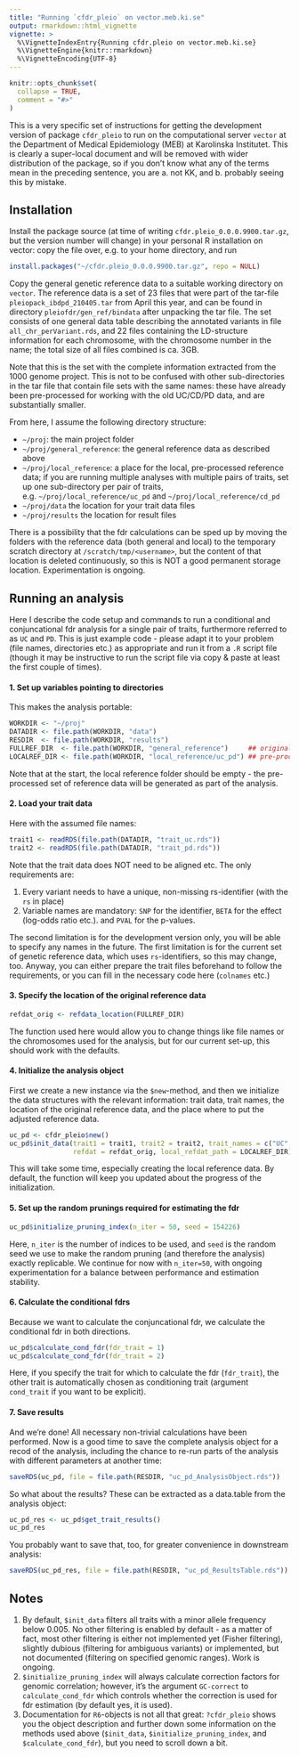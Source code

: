 ```yaml
---
title: "Running `cfdr_pleio` on vector.meb.ki.se"
output: rmarkdown::html_vignette
vignette: >
  %\VignetteIndexEntry{Running cfdr.pleio on vector.meb.ki.se}
  %\VignetteEngine{knitr::rmarkdown}
  %\VignetteEncoding{UTF-8}
---
```


```r
knitr::opts_chunk$set(
  collapse = TRUE,
  comment = "#>"
)
```
This is a very specific set of instructions for getting the development version of package `cfdr_pleio` to run on the computational server `vector` at the Department of Medical Epidemiology (MEB) at Karolinska Institutet. This is clearly a super-local document and will be removed with wider distribution of the package, so if you don't know what any of the terms mean in the preceding sentence, you are a. not KK, and b. probably seeing this by mistake.

## Installation

Install the package source (at time of writing `cfdr.pleio_0.0.0.9900.tar.gz`, but the version number will change) in your personal R installation on vector: copy the file over, e.g. to your home directory, and run

```r
install.packages("~/cfdr.pleio_0.0.0.9900.tar.gz", repo = NULL)
```

Copy the general genetic reference data to a suitable working directory on `vector`. The reference data is a set of 23 files that were part of the tar-file `pleiopack_ibdpd_210405.tar` from April this year, and can be found in directory `pleiofdr/gen_ref/bindata` after unpacking the tar file. The set consists of one general data table describing the annotated variants  in file `all_chr_perVariant.rds`, and 22 files containing the LD-structure information for each chromosome, with the chromosome number in the name; the total size of all files combined is ca. 3GB. 

Note that this is the set with the complete information extracted from the 1000 genome project. This is not to be confused with other sub-directories in the tar file that contain file sets with the same names: these have already been pre-processed for working with the old UC/CD/PD data, and are substantially smaller. 

From here, I assume the following directory structure:

* `~/proj`: the main project folder
* `~/proj/general_reference`: the general reference data as described above
* `~/proj/local_reference`: a place for the local, pre-processed reference data; if you are running multiple analyses with multiple pairs of traits, set up one sub-directory per pair of traits, e.g. `~/proj/local_reference/uc_pd` and `~/proj/local_reference/cd_pd`
* `~/proj/data` the location for your trait data files
* `~/proj/results` the location for result files

There is a possibility that the fdr calculations can be sped up by moving the folders with the reference data (both general and local) to the temporary scratch directory at `/scratch/tmp/<username>`, but the content of that location is deleted continuously, so this is NOT a good permanent storage location. Experimentation is ongoing. 

## Running an analysis

Here I describe the code setup and commands to run a conditional and conjuncational fdr analysis for a single pair of traits, furthermore referred to as `UC` and `PD`. This is just example code - please adapt it to your problem (file names, directories etc.) as appropriate and run it from a `.R` script file (though it may be instructive to run the script file via copy & paste at least the first couple of times). 

#### 1. Set up variables pointing to directories

This makes the analysis portable:
```r
WORKDIR <- "~/proj"
DATADIR <- file.path(WORKDIR, "data")
RESDIR  <- file.path(WORKDIR, "results")
FULLREF_DIR  <- file.path(WORKDIR, "general_reference")     ## original, full set
LOCALREF_DIR <- file.path(WORKDIR, "local_reference/uc_pd") ## pre-processed set
```
Note that at the start, the local reference folder should be empty - the pre-processed set of reference data will be generated as part of the analysis.

#### 2. Load your trait data 

Here with the assumed file names:
```r
trait1 <- readRDS(file.path(DATADIR, "trait_uc.rds"))
trait2 <- readRDS(file.path(DATADIR, "trait_pd.rds"))
```
Note that the trait data does NOT need to be aligned etc. The only requirements are:

1. Every variant needs to have a unique, non-missing rs-identifier (with the `rs` in place)
2. Variable names are mandatory: `SNP` for the identifier, `BETA` for the effect (log-odds ratio etc.). and `PVAL` for the p-values.

The second limitation is for the development version only, you will be able to specify any names in the future. The first limitation is for the current set of genetic reference data, which uses `rs`-identifiers, so this may change, too. Anyway, you can either prepare the trait files beforehand to follow the requirements, or you can fill in the necessary code here (`colnames` etc.)

#### 3. Specify the location of the original reference data

```r
refdat_orig <- refdata_location(FULLREF_DIR)
```
The function used here would allow you to change things like file names or the chromosomes used for the analysis, but for our current set-up, this should work with the defaults. 

#### 4. Initialize the analysis object

First we create a new instance via the `$new`-method, and then we initialize the data structures with the relevant information: trait data, trait names, the location of the original reference data, and the place where to put the adjusted reference data.
```r
uc_pd <- cfdr_pleio$new()
uc_pd$init_data(trait1 = trait1, trait2 = trait2, trait_names = c("UC", "PD"),
                refdat = refdat_orig, local_refdat_path = LOCALREF_DIR)
```
This will take some time, especially creating the local reference data. By default, the function will keep you updated about the progress of the initialization.

#### 5. Set up the random prunings required for estimating the fdr

```r
uc_pd$initialize_pruning_index(n_iter = 50, seed = 154226)
```
Here, `n_iter` is the number of indices to be used, and `seed` is the random seed we use to make the random pruning (and therefore the analysis) exactly replicable. We continue for now with `n_iter=50`, with ongoing experimentation for a balance between performance and estimation stability. 

#### 6. Calculate the conditional fdrs

Because we want to calculate the conjuncational fdr, we calculate the conditional fdr in both directions.
```r
uc_pd$calculate_cond_fdr(fdr_trait = 1)
uc_pd$calculate_cond_fdr(fdr_trait = 2)
```
Here, if you specify the trait for which to calculate the fdr (`fdr_trait`), the other trait is automatically chosen as conditioning trait (argument `cond_trait` if you want to be explicit).

#### 7. Save results

And we're done! All necessary non-trivial calculations have been performed. Now is a good time to save the complete analysis object for a recod of the analysis, including the chance to re-run parts of the analysis with different parameters at another time:
```r
saveRDS(uc_pd, file = file.path(RESDIR, "uc_pd_AnalysisObject.rds"))
```

So what about the results? These can be extracted as a data.table from the analysis object:
```r
uc_pd_res <- uc_pd$get_trait_results()
uc_pd_res
```
You probably want to save that, too, for greater convenience in downstream analysis:
```r
saveRDS(uc_pd_res, file = file.path(RESDIR, "uc_pd_ResultsTable.rds"))
```

## Notes

1. By default, `$init_data` filters all traits with a minor allele frequency below 0.005. No other filtering is enabled by default - as a matter of fact, most other filtering is either not implemented yet (Fisher filtering), slightly dubious (filtering for ambiguous variants) or implemented, but not documented (filtering on specified genomic ranges). Work is ongoing.
2. `$initialize_pruning_index` will always calculate correction factors for genomic correlation; however, it's the argument `GC-correct` to `calculate_cond_fdr` which controls whether the correction is used for fdr estimation (by default yes, it is used).
3. Documentation for `R6`-objects is not all that great: `?cfdr_pleio` shows you the object description and further down some information on the methods used above (`$init_data`, `$initialize_pruning_index`, and `$calculate_cond_fdr`), but you need to scroll down a bit.
